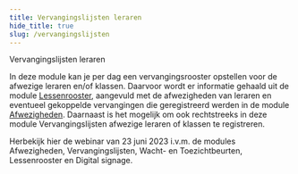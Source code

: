 ```yaml
---
title: Vervangingslijsten leraren 
hide_title: true 
slug: /vervangingslijsten
---
```


<ImageTitle img="afwezig.png">Vervangingslijsten leraren</ImageTitle>

In deze module kan je per dag een vervangingsrooster opstellen voor de afwezige leraren en/of klassen. Daarvoor wordt er informatie gehaald uit de module [Lessenrooster](/lessenrooster), aangevuld met de afwezigheden van leraren en eventueel gekoppelde vervangingen die geregistreerd werden in de module [Afwezigheden](/afwezigheden). Daarnaast is het mogelijk om ook rechtstreeks in deze module Vervangingslijsten afwezige leraren of klassen te registreren. 

<DocCardList />


Herbekijk hier de webinar van 23 juni 2023 i.v.m. de modules Afwezigheden, Vervangingslijsten, Wacht- en Toezichtbeurten, Lessenrooster en Digital signage.

<Youtube url="https://www.youtube.com/embed/vxjhXLlep_w" />